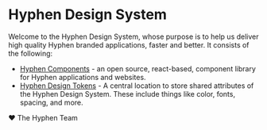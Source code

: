
<Meta title="About/Introduction" />

# Hyphen Design System

Welcome to the Hyphen Design System, whose purpose is to help us deliver high quality Hyphen branded applications, faster and better. It consists of the following:

- [Hyphen Components](https://github.com/hyphen/hyphen-components) - an open source, react-based, component library for Hyphen applications and websites.
- [Hyphen Design Tokens](https://github.com/hyphen/hyphen-design-tokens) - A central location to store shared attributes of the Hyphen Design System. These include things like color, fonts, spacing, and more.

❤️ The Hyphen Team

